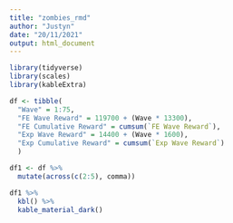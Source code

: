 ```yaml
---
title: "zombies_rmd"
author: "Justyn"
date: "20/11/2021"
output: html_document
---
```


```r
library(tidyverse)
library(scales)
library(kableExtra)
```

```r
df <- tibble(
  "Wave" = 1:75,
  "FE Wave Reward" = 119700 + (Wave * 13300),
  "FE Cumulative Reward" = cumsum(`FE Wave Reward`),
  "Exp Wave Reward" = 14400 + (Wave * 1600),
  "Exp Cumulative Reward" = cumsum(`Exp Wave Reward`)
  )

df1 <- df %>%
  mutate(across(c(2:5), comma))

df1 %>%
  kbl() %>%
  kable_material_dark() 
```



